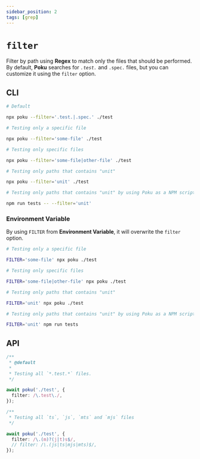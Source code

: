 ```yaml
---
sidebar_position: 2
tags: [grep]
---
```


# `filter`

Filter by path using **Regex** to match only the files that should be performed. <br />
By default, **Poku** searches for _`.test.`_ and `.spec.` files, but you can customize it using the `filter` option.

## CLI

```bash
# Default

npx poku --filter='.test.|.spec.' ./test
```

```bash
# Testing only a specific file

npx poku --filter='some-file' ./test
```

```bash
# Testing only specific files

npx poku --filter='some-file|other-file' ./test
```

```bash
# Testing only paths that contains "unit"

npx poku --filter='unit' ./test
```

```bash
# Testing only paths that contains "unit" by using Poku as a NPM script

npm run tests -- --filter='unit'
```

### Environment Variable

By using `FILTER` from **Environment Variable**, it will overwrite the `filter` option.

```bash
# Testing only a specific file

FILTER='some-file' npx poku ./test
```

```bash
# Testing only specific files

FILTER='some-file|other-file' npx poku ./test
```

```bash
# Testing only paths that contains "unit"

FILTER='unit' npx poku ./test
```

```bash
# Testing only paths that contains "unit" by using Poku as a NPM script

FILTER='unit' npm run tests
```

## API

```ts
/**
 * @default
 *
 * Testing all `*.test.*` files.
 */

await poku('./test', {
  filter: /\.test\./,
});
```

```ts
/**
 * Testing all `ts`, `js`, `mts` and `mjs` files
 */

await poku('./test', {
  filter: /\.(m)?(j|t)s$/,
  // filter: /\.(js|ts|mjs|mts)$/,
});
```
